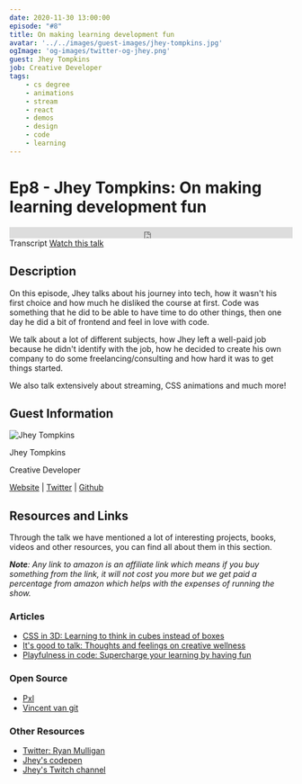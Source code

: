 ```yaml
---
date: 2020-11-30 13:00:00
episode: "#8"
title: On making learning development fun
avatar: '../../images/guest-images/jhey-tompkins.jpg'
ogImage: 'og-images/twitter-og-jhey.png'
guest: Jhey Tompkins
job: Creative Developer
tags: 
    - cs degree
    - animations
    - stream
    - react
    - demos
    - design
    - code
    - learning
---
```


# Ep8 - Jhey Tompkins: On making learning development fun

<div class="soundcloud-iframe">
    <iframe class="mb-0" width="100%" height="20" scrolling="no" frameborder="no" allow="autoplay" src="https://w.soundcloud.com/player/?url=https%3A//api.soundcloud.com/tracks/938588143&color=%23fc4056&inverse=true&auto_play=false&show_user=true"></iframe>
</div>

<Link class="link-button mr-5" to="/transcripts/ep8-jhey-tompkins/">Transcript</Link>
<a class="link-button" href="https://youtu.be/TR6_3hxD2EM">Watch this talk</a>


## Description

On this episode, Jhey talks about his journey into tech, how it wasn't his first choice and how much he disliked the course at first. Code was something that he did to be able to have time to do other things, then one day he did a bit of frontend and feel in love with code.

We talk about a lot of different subjects, how Jhey left a well-paid job because he didn't identify with the job, how he decided to create his own company to do some freelancing/consulting and how hard it was to get things started.

We also talk extensively about streaming, CSS animations and much more!

## Guest Information

<div className="episode-card">
    <img src="https://landingintech.com/jhey-tompkins.jpg" alt="Jhey Tompkins" class="guest-avatar" />
    <div className="mx-8 pt-5">
        <p className="episode-title text-xl">Jhey Tompkins</p>
        <p>Creative Developer</p>
        <p>
            <a href="https://jhey.dev"> Website</a> | <a href="https://twitter.com/jh3yy"> Twitter</a> | <a href="https://github.com/jh3y"> Github</a>
        </p>
    </div>
</div>

## Resources and Links

Through the talk we have mentioned a lot of interesting projects, books, videos and other resources, you can find all about them in this section.

_**Note**: Any link to amazon is an affiliate link which means if you buy something from the link, it will not cost you more but we get paid a percentage from amazon which helps with the expenses of running the show._


### Articles

- [CSS in 3D: Learning to think in cubes instead of boxes](https://css-tricks.com/css-in-3d-learning-to-think-in-cubes-instead-of-boxes/)
- [It's good to talk: Thoughts and feelings on creative wellness](https://www.smashingmagazine.com/2020/07/thoughts-feelings-creative-wellness/)
- [Playfulness in code: Supercharge your learning by having fun](https://www.smashingmagazine.com/2020/11/playfulness-code-supercharge-fun-learning/)

### Open Source

- [Pxl](https://github.com/jh3y/pxl)
- [Vincent van git](https://github.com/jh3y/vincent-van-git)

### Other Resources

- [Twitter: Ryan Mulligan](https://twitter.com/hexagoncircle)
- [Jhey's codepen](https://codepen.io/jh3y)
- [Jhey's Twitch channel](https://www.twitch.tv/jh3yy)